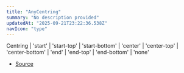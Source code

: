 ```yaml
---
title: "AnyCentring"
summary: "No description provided"
updatedAt: "2025-09-21T23:22:36.538Z"
navIcon: "type"
---
```



Centring \| 'start' \| 'start\-top' \| 'start\-bottom' \| 'center' \| 'center\-top' \| 'center\-bottom' \| 'end' \| 'end\-top' \| 'end\-bottom' \| 'none'

- [Source](https://github.com/NMMTY/LazyCanvas/blob/ba4be40168e49b0348ae523995fc10eec8149d6c/packages/lazycanvas/src/types/types.d.ts#L62)